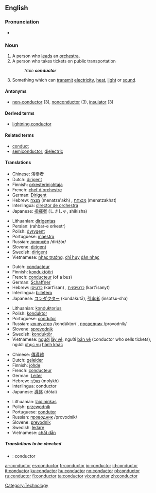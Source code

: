 ==English==

===Pronunciation===
*{{audio|en-us-conductor.ogg|Audio (US)}}

===Noun===
{{en-noun}}

# A person who [[leads]] an [[orchestra]].
# A person who takes tickets on public transportation
#:''train '''conductor'''''
# Something which can [[transmit]] [[electricity]], [[heat]], [[light]] or [[sound]].

====Antonyms====
*[[non-conductor]] (3), [[nonconductor]] (3), [[insulator]] (3)

====Derived terms====
*[[lightning conductor]]

====Related terms====
*[[conduct]]
*[[semiconductor]], [[dielectric]]

====Translations====
{{trans-top|A person who leads an orchestra}}
*Chinese: [[演奏]][[者]]
*Dutch: [[dirigent]] {{m}}
*Finnish: [[orkesterinjohtaja]]
*French: [[chef d'orchestre]] {{m}}
*German: [[Dirigent]] {{m}}
*Hebrew: [[מנצח]] (menatze'akh) {{m}}, [[מנצחת]] (menatzakhat) {{f}}
*Interlingua: [[director de orchestra]]
*Japanese: [[指揮者]] (しきしゃ, shikisha)
{{trans-mid}}
*Lithuanian: [[dirigentas]] {{m}}
*Persian: {{FAchar|[[رهبر ارکستر]]}} (rahbar-e orkestr)
*Polish: [[dyrygent]] {{m}}
*Portuguese: [[maestro]] {{m}}
*Russian: [[дирижёр]] /dirižór/ {{m}}
*Slovene: [[dirigent]] {{m}}
*Swedish: [[dirigent]] {{c}}
*Vietnamese: [[nhạc trưởng]], [[chỉ huy]] [[dàn nhạc]]
{{trans-bottom}}

{{trans-top|A person who takes tickets on public transportation}}
*Dutch: [[conducteur]] {{m}}
*Finnish: [[konduktööri]]
*French: [[conducteur]] (of a bus)
*German: [[Schaffner]] {{m}}
*Hebrew: [[כרטיסן]] (kart'isan) {{m}}, [[כרטיסנית]] (kart'isanyt) {{f}}
*Interlingua: [[billetero]]
*Japanese: [[コンダクター]] (kondakutā), [[引率者]] (insotsu-sha)
{{trans-mid}}
*Lithuanian: [[konduktorius]] {{m}}
*Polish: [[konduktor]] {{m}}
*Portuguese: [[condutor]] {{m}}
*Russian: [[кондуктор]] /kondúktor/ {{m}}, [[проводник]] /provodník/ {{m}}
*Slovene: [[sprevodnik]] {{m}}
*Swedish: [[konduktör]] {{c}}
*Vietnamese: [[người]] [[lấy vé]], người [[bán vé]] (conductor who sells tickets), người [[phục vụ]] [[hành khác]]
{{trans-bottom}}

{{trans-top|Something which can transmit electricity, heat, light or sound}}
*Chinese: [[傳導]][[體]]
*Dutch: [[geleider]] {{n}}
*Finnish: [[johde]]
*French: [[conducteur]]
*German: [[Leiter]] {{m}}
*Hebrew: [[מוליך]] (molykh) {{m}}
*Interlingua: conductor
*Japanese: [[導体]] (dōtai)
{{trans-mid}}
*Lithuanian: [[laidininkas]] {{m}}
*Polish: [[przewodnik]] {{m}}
*Portuguese: [[condutor]] {{m}}
*Russian: [[проводник]] /provodník/ {{m}}
*Slovene: [[prevodnik]] {{m}}
*Swedish: [[ledare]] {{c}}
*Vietnamese: [[chất dẫn]]
{{trans-bottom}}

=====Translations to be checked=====
{{checktrans}}
{{top}}
*{{ttbc|Spanish}}: conductor
{{mid}}
{{bottom}}

[[Category:Technology]]

[[ar:conductor]]
[[es:conductor]]
[[fr:conductor]]
[[io:conductor]]
[[id:conductor]]
[[it:conductor]]
[[ku:conductor]]
[[hu:conductor]]
[[no:conductor]]
[[pl:conductor]]
[[ru:conductor]]
[[fi:conductor]]
[[ta:conductor]]
[[vi:conductor]]
[[zh:conductor]]